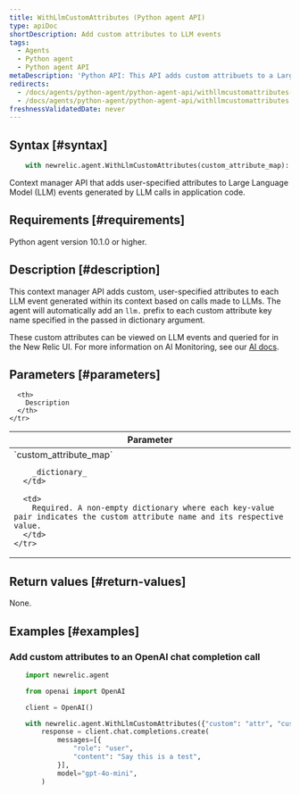 ```yaml
---
title: WithLlmCustomAttributes (Python agent API)
type: apiDoc
shortDescription: Add custom attributes to LLM events
tags:
  - Agents
  - Python agent
  - Python agent API
metaDescription: 'Python API: This API adds custom attribuets to a Large Language Model (LLM) events generated in AI applications.'
redirects:
  - /docs/agents/python-agent/python-agent-api/withllmcustomattributes-python-agent-api
  - /docs/agents/python-agent/python-agent-api/withllmcustomattributes
freshnessValidatedDate: never
---
```


## Syntax [#syntax]

```py
    with newrelic.agent.WithLlmCustomAttributes(custom_attribute_map):
```

Context manager API that adds user-specified attributes to Large Language Model (LLM) events generated by LLM calls in application code.

## Requirements [#requirements]

Python agent version 10.1.0 or higher.

## Description [#description]

This context manager API adds custom, user-specified attributes to each LLM event generated within its context based on calls made to LLMs.
The agent will automatically add an `llm.` prefix to each custom attribute key name specified in the passed in dictionary argument.

These custom attributes can be viewed on LLM events and queried for in the New Relic UI. For more information on AI Monitoring, see our [AI docs](https://docs.newrelic.com/docs/ai-monitoring/intro-to-ai-monitoring/).


## Parameters [#parameters]

<table>
  <thead>
    <tr>
      <th width="25%">
        Parameter
      </th>

      <th>
        Description
      </th>
    </tr>
  </thead>

  <tbody>
    <tr>
      <td>
        `custom_attribute_map`

        _dictionary_
      </td>

      <td>
        Required. A non-empty dictionary where each key-value pair indicates the custom attribute name and its respective value.
      </td>
    </tr>
  </tbody>
</table>

## Return values [#return-values]

None.

## Examples [#examples]

### Add custom attributes to an OpenAI chat completion call


````py
    import newrelic.agent

    from openai import OpenAI

    client = OpenAI()

    with newrelic.agent.WithLlmCustomAttributes({"custom": "attr", "custom1": "attr1"}):
        response = client.chat.completions.create(
            messages=[{
                "role": "user",
                "content": "Say this is a test",
            }],
            model="gpt-4o-mini",
        )
````
